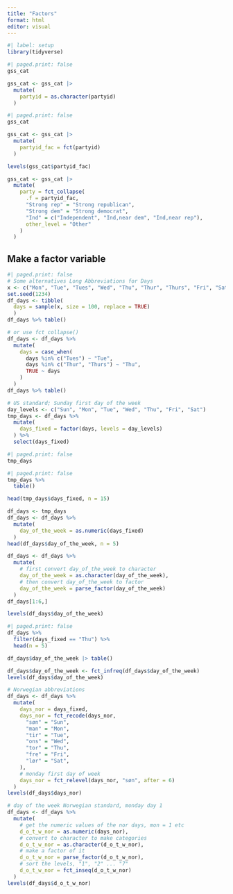 ```yaml
---
title: "Factors"
format: html
editor: visual
---
```


```r
#| label: setup
library(tidyverse)
```

```r
#| paged.print: false
gss_cat
```

```r
gss_cat <- gss_cat |>
  mutate(
    partyid = as.character(partyid)
  )
```

```r
#| paged.print: false
gss_cat
```

```r
gss_cat <- gss_cat |> 
  mutate(
    partyid_fac = fct(partyid)
  )
```

```r
levels(gss_cat$partyid_fac)
```

```r
gss_cat <- gss_cat |> 
  mutate(
    party = fct_collapse(
      .f = partyid_fac,
      "Strong rep" = "Strong republican",
      "Strong dem" = "Strong democrat",
      "Ind" = c("Independent", "Ind,near dem", "Ind,near rep"),
      other_level = "Other"
    )
  )
```

## Make a factor variable

```r
#| paged.print: false
# Some alternatives Long Abbreviations for Days
x <- c("Mon", "Tue", "Tues", "Wed", "Thu", "Thur", "Thurs", "Fri", "Sat", "Sun")
set.seed(1234)
df_days <- tibble(
  days = sample(x, size = 100, replace = TRUE)
  )
df_days %>% table()
```

```r
# or use fct_collapse()
df_days <- df_days %>% 
  mutate(
    days = case_when(
      days %in% c("Tues") ~ "Tue",
      days %in% c("Thur", "Thurs") ~ "Thu",
      TRUE ~ days
    )
  )
df_days %>% table()
```

```r
# US standard; Sunday first day of the week
day_levels <- c("Sun", "Mon", "Tue", "Wed", "Thu", "Fri", "Sat")
tmp_days <- df_days %>% 
  mutate(
    days_fixed = factor(days, levels = day_levels)
  ) %>%
  select(days_fixed) 
```

```r
#| paged.print: false
tmp_days
```

```r
#| paged.print: false
tmp_days %>% 
  table() 
```

```r
head(tmp_days$days_fixed, n = 15)
```

```r
df_days <- tmp_days
df_days <- df_days %>%
  mutate(
    day_of_the_week = as.numeric(days_fixed)
  )
head(df_days$day_of_the_week, n = 5)
```

```r
df_days <- df_days %>% 
  mutate(
    # first convert day_of_the_week to character
    day_of_the_week = as.character(day_of_the_week),
    # then convert day_of_the_week to factor
    day_of_the_week = parse_factor(day_of_the_week)
  )
df_days[1:6,]
```

```r
levels(df_days$day_of_the_week)
```

```r
#| paged.print: false
df_days %>% 
  filter(days_fixed == "Thu") %>% 
  head(n = 5)
```

```r
df_days$day_of_the_week |> table()
```

```r
df_days$day_of_the_week <- fct_infreq(df_days$day_of_the_week)
levels(df_days$day_of_the_week)
```

```r
# Norwegian abbreviations 
df_days <- df_days %>%
  mutate(
    days_nor = days_fixed,
    days_nor = fct_recode(days_nor,
      "søn" = "Sun",
      "man" = "Mon",
      "tir" = "Tue",
      "ons" = "Wed",
      "tor" = "Thu",
      "fre" = "Fri",
      "lør" = "Sat",
    ),
    # monday first day of week
    days_nor = fct_relevel(days_nor, "søn", after = 6)
  )
levels(df_days$days_nor)
```

```r
# day of the week Norwegian standard, monday day 1
df_days <- df_days %>%
  mutate(
    # get the numeric values of the nor days, mon = 1 etc
    d_o_t_w_nor = as.numeric(days_nor),
    # convert to character to make categories
    d_o_t_w_nor = as.character(d_o_t_w_nor),
    # make a factor of it
    d_o_t_w_nor = parse_factor(d_o_t_w_nor),
    # sort the levels, "1", "2" ... "7"
    d_o_t_w_nor = fct_inseq(d_o_t_w_nor)
  )
levels(df_days$d_o_t_w_nor)
```

```r

```
